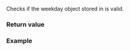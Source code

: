 {{cpp/chrono/weekday_last/title|ok}}
{{cpp/chrono/weekday_last/navbar}}
{{dcl begin}}
{{dcl|since=c++20|1=
constexpr bool ok() const noexcept;
}}
{{dcl end}}
Checks if the weekday object stored in {{c|*this}} is valid.

===Return value===
{{c|weekday().ok()}}

===Example===
{{example
|code=
#include &lt;chrono&gt;
#include &lt;iostream&gt;
 
int main()
{
    std::cout &lt;&lt; std::boolalpha;

    auto wdl{std::chrono::Tuesday[std::chrono::last]};
    std::cout &lt;&lt; (wdl.ok()) &lt;&lt; ' ';

    wdl = {std::chrono::weekday(42)[std::chrono::last]};
    std::cout &lt;&lt; (wdl.ok()) &lt;&lt; '\n';
}
|output=
true false
}}

{{langlinks|es|ja|ru|zh}}